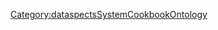 <includeonly>{{METADATA|Keywords={{{HasKeyword|}}}|HasEntityTitle={{{HasEntityTitle}}}|HasEntityBlurb={{{HasEntityBlurb|}}}|HasEntityType=Audience}}
</includeonly>
<noinclude>[[Category:dataspectsSystemCookbookOntology]]</noinclude>

